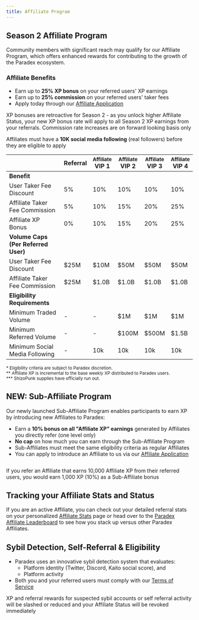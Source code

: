 ```yaml
---
title: Affiliate Program
---
```

## Season 2 Affiliate Program

Community members with significant reach may qualify for our Affiliate Program, which offers enhanced rewards for contributing to the growth of the Paradex ecosystem.

### Affiliate Benefits

* Earn up to **25% XP bonus** on your referred users' XP earnings
* Earn up to **25% commission** on your referred users' taker fees
* Apply today through our [Affiliate Application](https://forms.gle/T4UKjinSefnVgiJx8)

<Note>XP bonuses are retroactive for Season 2 - as you unlock higher Affiliate Status, your new XP bonus rate will apply to all Season 2 XP earnings from your referrals. Commission rate increases are on forward looking basis only</Note>

<Warning>Affiliates must have a **10K social media following** (real followers) before they are eligible to apply</Warning>

|  | Referral | <sub>Affiliate</sub> <br/> VIP 1 | <sub>Affiliate</sub> <br/> VIP 2 | <sub>Affiliate</sub> <br/> VIP 3 | <sub>Affiliate</sub> <br/> VIP 4 |
|---------|----------|-----------------|-----------------|-----------------|-----------------|
| <span style="color:var(--accent-a11)">**Benefit**</span> |  |  |  |  |  |
| User Taker Fee Discount | 5% | 10% | 10% | 10% | 10% |
| Affiliate Taker Fee Commission | 5% | 10% | 15% | 20% | 25% |
| Affiliate XP Bonus | 0% | 10% | 15% | 20% | 25% |
| <span style="color:var(--accent-a11)">**Volume Caps (Per Referred User)**</span> |  |  |  |  |  |
| User Taker Fee Discount | $25M | $10M | $50M | $50M | $50M |
| Affiliate Taker Fee Commission | $25M | $1.0B | $1.0B | $1.0B | $1.0B |
| <span style="color:var(--accent-a11)">**Eligibility Requirements**</span> |  |  |  |  |  |
| Minimum Traded Volume | - | - | $1M | $1M | $1M |
| Minimum Referred Volume | - | - | $100M | $500M | $1.5B |
| Minimum Social Media Following | - | 10k | 10k | 10k | 10k |


<sub>* Eligibility criteria are subject to Paradex discretion.</sub><br />
<sub>** Affiliate XP is incremental to the base weekly XP distributed to Paradex users.</sub><br />
<sub>*** ShizoPunk supplies have officially run out.</sub><br />

## NEW: Sub-Affiliate Program

Our newly launched Sub-Affiliate Program enables participants to earn XP by introducing new Affiliates to Paradex:
* Earn a **10% bonus on all "Affiliate XP" earnings** generated by Affiliates you directly refer (one level only)
* **No cap** on how much you can earn through the Sub-Affiliate Program
* Sub-Affiliates must meet the same eligibility criteria as regular Affiliates
* You can apply to introduce an Affiliate to us via our [Affiliate Application](https://forms.gle/T4UKjinSefnVgiJx8)

<Frame>
<img src="../../assets/Paradex Affiliate Rewards Flow.jpg" alt=""/>
</Frame>

<Note>If you refer an Affiliate that earns 10,000 Affiliate XP from their referred users, you would earn 1,000 XP (10%) as a Sub-Affiliate bonus</Note>

## Tracking your Affiliate Stats and Status

If you are an active Affiliate, you can check out your detailed referral stats on your personalized [Affiliate Stats](https://app.paradex.trade/referrals/affiliate) page or head over to the [Paradex Affiliate Leaderboard](https://www.paradex.trade/stats) to see how you stack up versus other Paradex Affiliates.

## Sybil Detection, Self-Referral & Eligibility

* Paradex uses an innovative sybil detection system that evaluates:
    * Platform identity (Twitter, Discord, Kaito social score), and 
    * Platform activity
* Both you and your referred users must comply with our [Terms of Service](https://www.paradex.trade/terms-of-service)

<Warning>XP and referral rewards for suspected sybil accounts or self referral activity will be slashed or reduced and your Affiliate Status will be revoked immediately</Warning>
